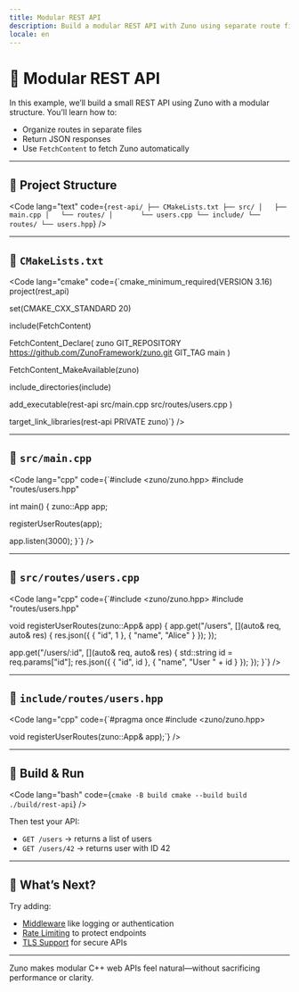 ```yaml
---
title: Modular REST API
description: Build a modular REST API with Zuno using separate route files and JSON responses.
locale: en
---
```


# 🧩 Modular REST API

In this example, we’ll build a small REST API using Zuno with a modular structure. You’ll learn how to:

- Organize routes in separate files
- Return JSON responses
- Use `FetchContent` to fetch Zuno automatically

---

## 🧱 Project Structure

<Code
  lang="text"
  code={`rest-api/
├── CMakeLists.txt
├── src/
│   ├── main.cpp
│   └── routes/
│       └── users.cpp
└── include/
    └── routes/
        └── users.hpp`}
/>

---

## 📄 `CMakeLists.txt`

<Code
  lang="cmake"
  code={`cmake_minimum_required(VERSION 3.16)
project(rest_api)

set(CMAKE_CXX_STANDARD 20)

include(FetchContent)

FetchContent_Declare(
  zuno
  GIT_REPOSITORY https://github.com/ZunoFramework/zuno.git
  GIT_TAG        main
)

FetchContent_MakeAvailable(zuno)

include_directories(include)

add_executable(rest-api
  src/main.cpp
  src/routes/users.cpp
)

target_link_libraries(rest-api PRIVATE zuno)`}
/>

---

## 📄 `src/main.cpp`

<Code
  lang="cpp"
  code={`#include <zuno/zuno.hpp>
#include "routes/users.hpp"

int main() {
  zuno::App app;

  registerUserRoutes(app);

  app.listen(3000);
}`}
/>

---

## 📄 `src/routes/users.cpp`

<Code
  lang="cpp"
  code={`#include &lt;zuno/zuno.hpp&gt;
#include "routes/users.hpp"

void registerUserRoutes(zuno::App& app) {
  app.get("/users", [](auto& req, auto& res) {
    res.json({
      { "id", 1 },
      { "name", "Alice" }
    });
  });

  app.get("/users/:id", [](auto& req, auto& res) {
    std::string id = req.params["id"];
    res.json({
      { "id", id },
      { "name", "User " + id }
    });
  });
}`}
/>

---

## 📄 `include/routes/users.hpp`

<Code
  lang="cpp"
  code={`#pragma once
#include <zuno/zuno.hpp>

void registerUserRoutes(zuno::App& app);`}
/>

---

## 🚀 Build & Run

<Code
  lang="bash"
  code={`cmake -B build
cmake --build build
./build/rest-api`}
/>

Then test your API:

- `GET /users` → returns a list of users
- `GET /users/42` → returns user with ID 42

---

## 🧭 What’s Next?

Try adding:

- [Middleware](/en/guide/middleware) like logging or authentication
- [Rate Limiting](/en/extensions/rate-limiting) to protect endpoints
- [TLS Support](/en/guide/tls-security) for secure APIs

---

Zuno makes modular C++ web APIs feel natural—without sacrificing performance or clarity.
